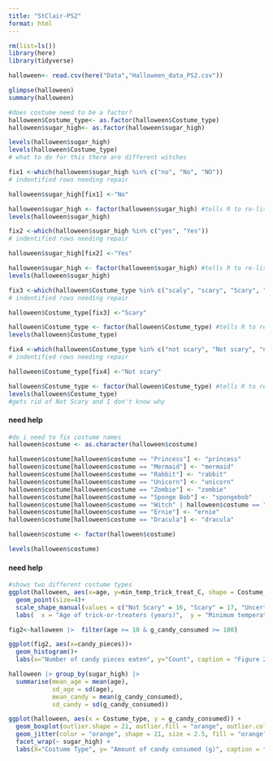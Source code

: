 ```yaml
---
title: "StClair-PS2"
format: html
---
```


```r
rm(list=ls())
library(here)
library(tidyverse)
```

```r
halloween<- read.csv(here("Data","Halloween_data_PS2.csv"))
```


```r
glimpse(halloween)
summary(halloween)
```

```r
#does costume need to be a factor?
halloween$Costume_type<- as.factor(halloween$Costume_type)
halloween$sugar_high<- as.factor(halloween$sugar_high)
```

```r
levels(halloween$sugar_high)
levels(halloween$Costume_type)
# what to do for this there are different witches 
```

```r
fix1 <-which(halloween$sugar_high %in% c("no", "No", "NO"))
# indentified rows needing repair

halloween$sugar_high[fix1] <-"No"

halloween$sugar_high <- factor(halloween$sugar_high) #tells R to re-list the levels of my factor now that they have changes
levels(halloween$sugar_high)
```

```r
fix2 <-which(halloween$sugar_high %in% c("yes", "Yes"))
# indentified rows needing repair

halloween$sugar_high[fix2] <-"Yes"

halloween$sugar_high <- factor(halloween$sugar_high) #tells R to re-list the levels of my factor now that they have changes
levels(halloween$sugar_high)
```

```r
fix3 <-which(halloween$Costume_type %in% c("scaly", "scary", "Scary", "scary "))
# indentified rows needing repair

halloween$Costume_type[fix3] <-"Scary"

halloween$Costume_type <- factor(halloween$Costume_type) #tells R to re-list the levels of my factor now that they have changes
levels(halloween$Costume_type)
```


```r
fix4 <-which(halloween$Costume_type %in% c("not scary", "Not scary", "notscary"))
# indentified rows needing repair

halloween$Costume_type[fix4] <-"Not scary"

halloween$Costume_type <- factor(halloween$Costume_type) #tells R to re-list the levels of my factor now that they have changes
levels(halloween$Costume_type)
#gets rid of Not Scary and I don't know why
```

#### need help
```r
#do i need to fix costume names 
halloween$costume <- as.character(halloween$costume)

halloween$costume[halloween$costume == "Princess"] <- "princess"
halloween$costume[halloween$costume == "Mermaid"] <- "mermaid"
halloween$costume[halloween$costume == "Rabbit"] <- "rabbit"
halloween$costume[halloween$costume == "Unicorn"] <- "unicorn"
halloween$costume[halloween$costume == "Zombie"] <- "zombie"
halloween$costume[halloween$costume == "Sponge Bob"] <- "spongebob"
halloween$costume[halloween$costume == "Witch" | halloween$costume == "witch "] <- "witch"
halloween$costume[halloween$costume == "Ernie"] <- "ernie"
halloween$costume[halloween$costume == "Dracula"] <- "dracula"

halloween$costume <- factor(halloween$costume)

levels(halloween$costume)
```


#### need help
```r
#shows two different costume types
ggplot(halloween, aes(x=age, y=min_temp_trick_treat_C, shape = Costume_type, colour = Costume_type)) +
  geom_point(size=4)+
  scale_shape_manual(values = c("Not Scary" = 16, "Scary" = 17, "Uncertain" = 15))+
  labs(  x = "Age of trick-or-treaters (years)",  y = "Minimum temperature while out (C)", caption  = "Figure 1: Minimum temperature that kids will trick-or-treat before going home as a function of each child's age and costume type.")
```

```r
fig2<-halloween |>  filter(age >= 10 & g_candy_consumed >= 100)

ggplot(fig2, aes(x=candy_pieces))+
  geom_histogram()+
  labs(x="Number of candy pieces eaten", y="Count", caption = "Figure 2. Count of number of children (age 10 and older and who consumed at least 100 grams of candy) eating different numbers of pieces of candy.")
```

```r
halloween |> group_by(sugar_high) |>
  summarise(mean_age = mean(age),
            sd_age = sd(age),
            mean_candy = mean(g_candy_consumed),
            sd_candy = sd(g_candy_consumed))
```


```r
ggplot(halloween, aes(x = Costume_type, y = g_candy_consumed)) +
  geom_boxplot(outlier.shape = 21, outlier.fill = "orange", outlier.color = "orange", outlier.size = 2.5) +  
  geom_jitter(color = "orange", shape = 21, size = 2.5, fill = "orange", width = 0) +  
  facet_wrap(~ sugar_high) +
  labs(X="Costume Type", y= "Amount of candy consumed (g)", caption = "Figure 3. Box and whisker plot showing amount of candy consumed by shildren wearing different types of Halloween costume seprated according to whether the child experienced a resulting sugar high (no vs. yes).")
```

